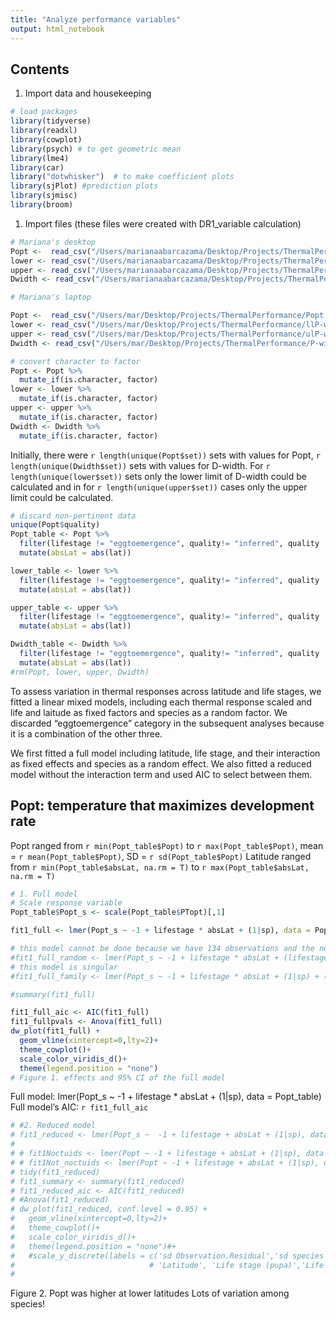 ```yaml
---
title: "Analyze performance variables"
output: html_notebook
---
```

## Contents
1. Import data and housekeeping


```r
# load packages
library(tidyverse)
library(readxl)
library(cowplot)
library(psych) # to get geometric mean
library(lme4)
library(car)
library("dotwhisker")  # to make coefficient plots
library(sjPlot) #prediction plots
library(sjmisc)
library(broom)
```

1. Import files (these files were created with DR1_variable calculation)
```r
# Mariana's desktop
Popt <-  read_csv("/Users/marianaabarcazama/Desktop/Projects/ThermalPerformance/Popt.csv")
lower <- read_csv("/Users/marianaabarcazama/Desktop/Projects/ThermalPerformance/llP-width.csv")
upper <- read_csv("/Users/marianaabarcazama/Desktop/Projects/ThermalPerformance/ulP-width.csv")
Dwidth <- read_csv("/Users/marianaabarcazama/Desktop/Projects/ThermalPerformance/P-width.csv")

```


```r
# Mariana's laptop

Popt <-  read_csv("/Users/mar/Desktop/Projects/ThermalPerformance/Popt.csv")
lower <- read_csv("/Users/mar/Desktop/Projects/ThermalPerformance/llP-width.csv")
upper <- read_csv("/Users/mar/Desktop/Projects/ThermalPerformance/ulP-width.csv")
Dwidth <- read_csv("/Users/mar/Desktop/Projects/ThermalPerformance/P-width.csv")
```


```r
# convert character to factor
Popt <- Popt %>%
  mutate_if(is.character, factor)
lower <- lower %>%
  mutate_if(is.character, factor)
upper <- upper %>%
  mutate_if(is.character, factor)
Dwidth <- Dwidth %>%
  mutate_if(is.character, factor)
```

Initially, there were `r length(unique(Popt$set))` sets with values for Popt, `r length(unique(Dwidth$set))` sets with values for D-width. For `r length(unique(lower$set))` sets only the lower limit of D-width could be calculated and in  for `r length(unique(upper$set))` cases only the upper limit could be calculated.


```r
# discard non-pertinent data
unique(Popt$quality)
Popt_table <- Popt %>% 
  filter(lifestage != "eggtoemergence", quality!= "inferred", quality != "combination") %>% 
  mutate(absLat = abs(lat))

lower_table <- lower %>% 
  filter(lifestage != "eggtoemergence", quality!= "inferred", quality != "combination") %>% 
  mutate(absLat = abs(lat))

upper_table <- upper %>% 
  filter(lifestage != "eggtoemergence", quality!= "inferred", quality != "combination") %>% 
  mutate(absLat = abs(lat))

Dwidth_table <- Dwidth %>% 
  filter(lifestage != "eggtoemergence", quality!= "inferred", quality != "combination") %>% 
  mutate(absLat = abs(lat))
#rm(Popt, lower, upper, Dwidth)

```
To assess variation in thermal responses across latitude and life stages, we fitted a linear mixed models, including each thermal response scaled and life and laitude as fixed factors and species as a random factor. We discarded "eggtoemergence" category in the subsequent analyses because it is a combination of the other three.

We first fitted a full model including latitude, life stage, and their interaction as fixed effects and species as a random effect. We also fitted a reduced model without the interaction term and used AIC to select between them. 

## Popt: temperature that maximizes development rate
Popt ranged from `r min(Popt_table$Popt)` to `r max(Popt_table$Popt)`, mean =  `r mean(Popt_table$Popt)`, SD = `r sd(Popt_table$Popt)`
Latitude ranged from `r min(Popt_table$absLat, na.rm = T)` to `r max(Popt_table$absLat, na.rm = T)`


```r
# 1. Full model
# Scale response variable
Popt_table$Popt_s <- scale(Popt_table$PTopt)[,1]

fit1_full <- lmer(Popt_s ~ -1 + lifestage * absLat + (1|sp), data = Popt_table) #

# this model cannot be done because we have 134 observations and the number of random effects would be 171
#fit1_full_random <- lmer(Popt_s ~ -1 + lifestage * absLat + (lifestage|sp), data = Popt_table) #
# this model is singular
#fit1_full_family <- lmer(Popt_s ~ -1 + lifestage * absLat + (1|sp) + (1|family), data = Popt_table) #

#summary(fit1_full)

fit1_full_aic <- AIC(fit1_full)
fit1_fullpvals <- Anova(fit1_full)
dw_plot(fit1_full) +
  geom_vline(xintercept=0,lty=2)+
  theme_cowplot()+
  scale_color_viridis_d()+
  theme(legend.position = "none")
# Figure 1. effects and 95% CI of the full model
```
 Full model: lmer(Popt_s ~ -1 + lifestage * absLat + (1|sp), data = Popt_table)
 Full model's AIC: `r fit1_full_aic`

```r
# #2. Reduced model
# fit1_reduced <- lmer(Popt_s ~  -1 + lifestage + absLat + (1|sp), data = Popt_table) #
# 
# # fit1Noctuids <- lmer(Popt ~ -1 + lifestage + absLat + (1|sp), data = filter(ToptAnalysis, family == "Noctuidae"))
# # fit1Not_noctuids <- lmer(Popt ~ -1 + lifestage + absLat + (1|sp), data = filter(ToptAnalysis, family != "Noctuidae"))
# tidy(fit1_reduced)
# fit1_summary <- summary(fit1_reduced)
# fit1_reduced_aic <- AIC(fit1_reduced)
# #Anova(fit1_reduced)
# dw_plot(fit1_reduced, conf.level = 0.95) + 
#   geom_vline(xintercept=0,lty=2)+
#   theme_cowplot()+
#   scale_color_viridis_d()+
#   theme(legend.position = "none")#+
#   #scale_y_discrete(labels = c('sd Observation.Residual','sd species', 
#                              # 'Latitude', 'Life stage (pupa)','Life stage (larva)'))
# 

```
Figure 2. Popt was higher at lower latitudes
Lots of variation among species!
